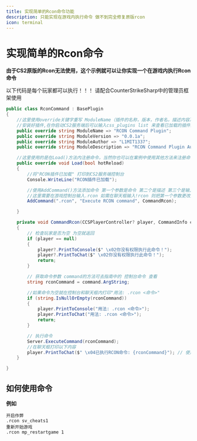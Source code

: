 ```yaml
---
title: 实现简单的Rcon命令功能
description: 只能实现在游戏内执行命令 做不到完全修复原版rcon
icon: terminal
---
```


# 实现简单的Rcon命令

**由于CS2原版的Rcon无法使用，这个示例就可以让你实现一个在游戏内执行Rcon命令**

<Callout title="警告" type="error">
    以下代码是每个玩家都可以执行！！！ 请配合CounterStrikeSharp中的管理员框架使用
</Callout>

```c#
public class RconCommand : BasePlugin
{
    //这里使用override关键字重写 ModuleName（插件的名称，版本，作者名，描述内容）
    //安装好插件,在你启动CS2服务端后可以输入css_plugins list 来查看已加载的插件的信息就包括以上内容
    public override string ModuleName => "RCON Command Plugin";
    public override string ModuleVersion => "0.0.1a";
    public override string ModuleAuthor => "L1MIT1337";
    public override string ModuleDescription => "RCON Command Plugin Author's Github: https://github.com/L1MIT1337/";

    //这里使用的是在Load()方法内注册命令，当然你也可以在案例中使用其他方法来注册命令
    public override void Load(bool hotReload)
    {
        //将"RCON插件已加载" 打印到CS2服务端控制台
        Console.WriteLine("RCON插件已加载");

        //使用AddCommand()方法添加命令 第一个参数是命令 第二个是描述 第三个是输入命令后触发的方法或者说事件
        //这里需要在游戏控制台输入.rcon 如需在聊天框输入!rcon 则把第一个参数更改为css_rcon
        AddCommand(".rcon", "Execute RCON command", CommandRcon);

    }

    private void CommandRcon(CCSPlayerController? player, CommandInfo command)
    {
        // 检查玩家是否为空 为空就返回
        if (player == null)
        {
            player?.PrintToConsole($" \x02你没有权限执行此命令！");
            player?.PrintToChat($" \x02你没有权限执行此命令！");
            return;
        }

        // 获取命令参数 command的方法可去指南中的 控制台命令 查看
        string rconCommand = command.ArgString;

        //如果命令为空就在控制台和聊天框内打印"用法: .rcon <命令>"
        if (string.IsNullOrEmpty(rconCommand))
        {
            player.PrintToConsole("用法: .rcon <命令>");
            player.PrintToChat("用法: .rcon <命令>");
            return;
        }

        // 执行命令
        Server.ExecuteCommand(rconCommand);
        //在聊天框打印以下内容
        player.PrintToChat($" \x04已执行RCON命令: {rconCommand}"); // 使用绿色(\x04)显示成功消息
    }

}
```

## 如何使用命令
**例如**
```
开启作弊
.rcon sv_cheats1
重新开始游戏
.rcon mp_restartgame 1
```

